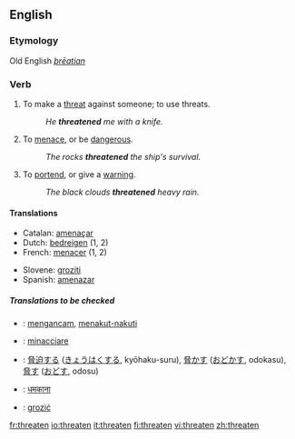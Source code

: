 ==English==

===Etymology===
Old English ''[[þrēatian]]''

===Verb===
{{en-verb}}

# To make a [[threat]] against someone; to use threats.
#: ''He '''threatened''' me with a knife.''
# To [[menace]], or be [[dangerous]].
#: ''The rocks '''threatened''' the ship's survival.''
# To [[portend]], or give a [[warning]].
#: ''The black clouds '''threatened''' heavy rain.''

====Translations====
{{top}}
*Catalan: [[amenaçar]]
*Dutch: [[bedreigen]] (1, 2)
*French: [[menacer]] (1, 2)
{{mid}}
*Slovene: [[groziti]]
*Spanish: [[amenazar]]
{{bottom}}

=====Translations to be checked=====
{{checktrans}}
*{{ttbc|Indonesian}}: [[ancam|mengancam]], [[takut|menakut-nakuti]]
*{{ttbc|Italian}}: [[minacciare]]
*{{ttbc|Japanese}}: [[脅迫]]する ([[きょうはく]]する, kyōhaku-suru), [[脅かす]] ([[おどかす]], odokasu), [[脅す]] ([[おどす]], odosu)
*{{ttbc|Hindi}}: [[धमकाना]]
*{{ttbc|Polish}}: [[grozić]]

[[fr:threaten]]
[[io:threaten]]
[[it:threaten]]
[[fi:threaten]]
[[vi:threaten]]
[[zh:threaten]]